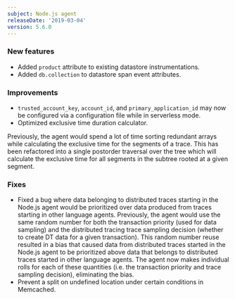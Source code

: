 ```yaml
---
subject: Node.js agent
releaseDate: '2019-03-04'
version: 5.6.0
---
```


### New features

* Added `product` attribute to existing datastore instrumentations.
* Added `db.collection` to datastore span event attributes.

### Improvements

* `trusted_account_key`, `account_id`, and `primary_application_id` may now be configured via a configuration file while in serverless mode.
* Optimized exclusive time duration calculator.

Previously, the agent would spend a lot of time sorting redundant arrays while calculating the exclusive time for the segments of a trace. This has been refactored into a single postorder traversal over the tree which will calculate the exclusive time for all segments in the subtree rooted at a given segment.

### Fixes

* Fixed a bug where data belonging to distributed traces starting in the Node.js agent would be prioritized over data produced from traces starting in other language agents. Previously, the agent would use the same random number for both the transaction priority (used for data sampling) and the distributed tracing trace sampling decision (whether to create DT data for a given transaction). This random number reuse resulted in a bias that caused data from distributed traces started in the Node.js agent to be prioritized above data that belongs to distributed traces started in other language agents. The agent now makes individual rolls for each of these quantities (i.e. the transaction priority and trace sampling decision), eliminating the bias.
* Prevent a split on undefined location under certain conditions in Memcached.

